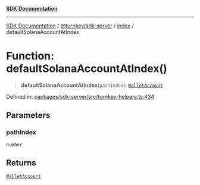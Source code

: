 [**SDK Documentation**](../../../../README.mdx)

***

[SDK Documentation](../../../../packages.mdx) / [@turnkey/sdk-server](../../README.mdx) / [index](../README.mdx) / defaultSolanaAccountAtIndex

# Function: defaultSolanaAccountAtIndex()

> **defaultSolanaAccountAtIndex**(`pathIndex`): [`WalletAccount`](../interfaces/WalletAccount.mdx)

Defined in: [packages/sdk-server/src/turnkey-helpers.ts:434](https://github.com/tkhq/sdk/blob/3a88af7d1d927c6022706911d6af0f92f1440e00/packages/sdk-server/src/turnkey-helpers.ts#L434)

## Parameters

### pathIndex

`number`

## Returns

[`WalletAccount`](../interfaces/WalletAccount.mdx)
